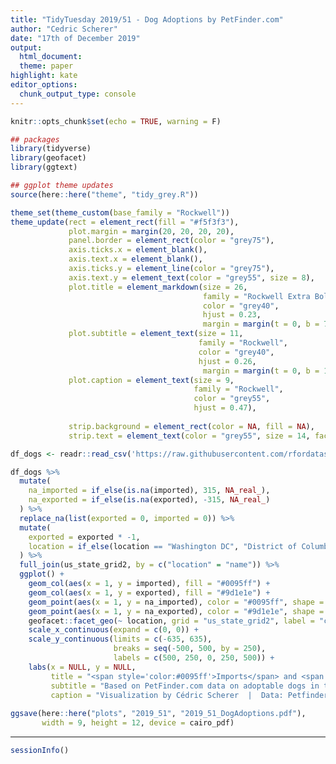 ```yaml
---
title: "TidyTuesday 2019/51 - Dog Adoptions by PetFinder.com"
author: "Cedric Scherer"
date: "17th of December 2019"
output:
  html_document:
  theme: paper
highlight: kate
editor_options:
  chunk_output_type: console
---
```

  
```r
knitr::opts_chunk$set(echo = TRUE, warning = F)
```

```r
## packages
library(tidyverse)
library(geofacet)
library(ggtext)

## ggplot theme updates
source(here::here("theme", "tidy_grey.R"))

theme_set(theme_custom(base_family = "Rockwell"))
theme_update(rect = element_rect(fill = "#f5f3f3"),
             plot.margin = margin(20, 20, 20, 20),
             panel.border = element_rect(color = "grey75"),
             axis.ticks.x = element_blank(),
             axis.text.x = element_blank(),
             axis.ticks.y = element_line(color = "grey75"),
             axis.text.y = element_text(color = "grey55", size = 8),
             plot.title = element_markdown(size = 26, 
                                           family = "Rockwell Extra Bold",
                                           color = "grey40",
                                           hjust = 0.23,
                                           margin = margin(t = 0, b = 7)),
             plot.subtitle = element_text(size = 11, 
                                          family = "Rockwell",
                                          color = "grey40",
                                          hjust = 0.26,
                                           margin = margin(t = 0, b = 15)),
             plot.caption = element_text(size = 9, 
                                         family = "Rockwell", 
                                         color = "grey55",
                                         hjust = 0.47),
             
             strip.background = element_rect(color = NA, fill = NA),
             strip.text = element_text(color = "grey55", size = 14, face = "plain"))
```

```r
df_dogs <- readr::read_csv('https://raw.githubusercontent.com/rfordatascience/tidytuesday/master/data/2019/2019-12-17/dog_moves.csv')
```

```r
df_dogs %>% 
  mutate(
    na_imported = if_else(is.na(imported), 315, NA_real_),
    na_exported = if_else(is.na(exported), -315, NA_real_)
  ) %>% 
  replace_na(list(exported = 0, imported = 0)) %>% 
  mutate(
    exported = exported * -1,
    location = if_else(location == "Washington DC", "District of Columbia", location)
  ) %>% 
  full_join(us_state_grid2, by = c("location" = "name")) %>% 
  ggplot() + 
    geom_col(aes(x = 1, y = imported), fill = "#0095ff") +
    geom_col(aes(x = 1, y = exported), fill = "#9d1e1e") +
    geom_point(aes(x = 1, y = na_imported), color = "#0095ff", shape = "*", size = 3.5) +
    geom_point(aes(x = 1, y = na_exported), color = "#9d1e1e", shape = "*", size = 3.5) +
    geofacet::facet_geo(~ location, grid = "us_state_grid2", label = "code") +
    scale_x_continuous(expand = c(0, 0)) +
    scale_y_continuous(limits = c(-635, 635),
                       breaks = seq(-500, 500, by = 250),
                       labels = c(500, 250, 0, 250, 500)) +
    labs(x = NULL, y = NULL, 
         title = "<span style='color:#0095ff'>Imports</span> and <span style='color:#9d1e1e'>Exports</span> of Dogs by State",
         subtitle = "Based on PetFinder.com data on adoptable dogs in the USA, collected on 2019/09/20. * indicates missing data.",
         caption = "Visualization by Cédric Scherer  |  Data: Petfinder.com via ThePudding")
  
ggsave(here::here("plots", "2019_51", "2019_51_DogAdoptions.pdf"), 
       width = 9, height = 12, device = cairo_pdf)
```

***
  
```r
sessionInfo()
```
